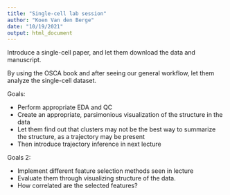 ```yaml
---
title: "Single-cell lab session"
author: "Koen Van den Berge"
date: "10/19/2021"
output: html_document
---
```


Introduce a single-cell paper, and let them download the data and manuscript.

By using the OSCA book and after seeing our general workflow, let them analyze the single-cell dataset.

Goals:

 - Perform appropriate EDA and QC
 - Create an appropriate, parsimonious visualization of the structure in the data
 - Let them find out that clusters may not be the best way to summarize the structure, as a trajectory may be present
 - Then introduce trajectory inference in next lecture
 
Goals 2:

 - Implement different feature selection methods seen in lecture
 - Evaluate them through visualizing structure of the data.
 - How correlated are the selected features?